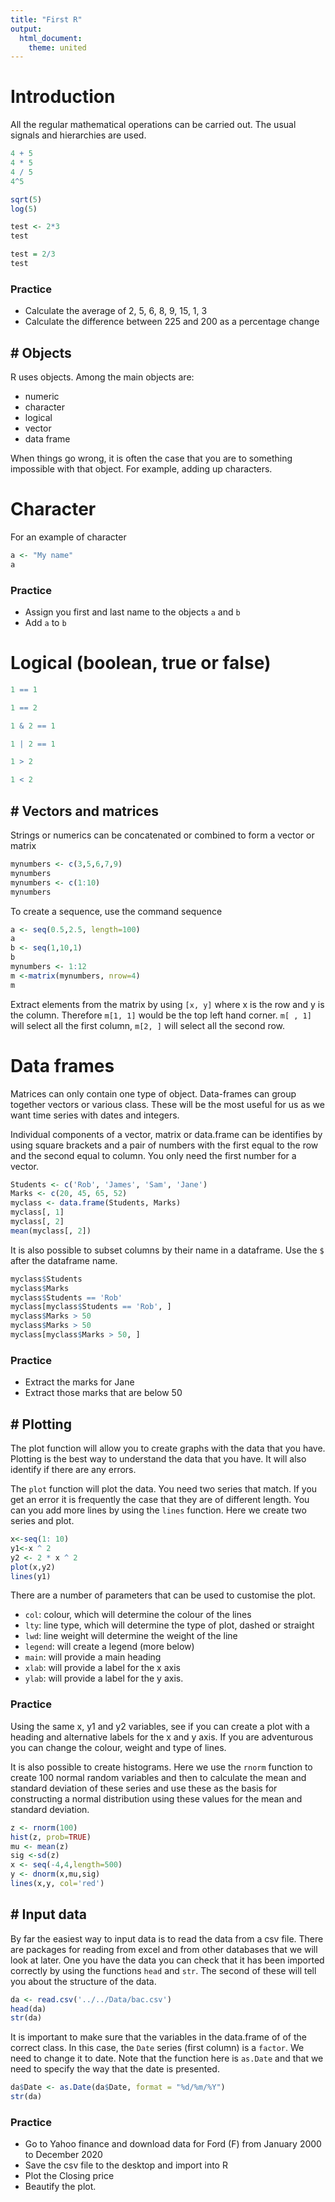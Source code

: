 ```yaml
---
title: "First R"
output: 
  html_document: 
    theme: united
---
```

# Introduction

All the regular mathematical operations can be carried out.  The usual signals and hierarchies are used. 

```r

4 + 5
4 * 5
4 / 5
4^5

sqrt(5)
log(5)

test <- 2*3
test

test = 2/3
test
```

### **Practice**

* Calculate the average of 2, 5, 6, 8, 9, 15, 1, 3
* Calculate the difference between 225 and 200 as a percentage change


# Objects
----------------------------------------------------------
R uses objects. Among the main objects are:

* numeric
* character
* logical 
* vector
* data frame


When things go wrong, it is often the case that you are to something impossible with that object.  For example, adding up characters. 


# Character
For an example of character
```r
a <- "My name"
a
```

### **Practice**

* Assign you first and last name to the objects ``a`` and ``b``
* Add ``a`` to ``b``

# Logical (boolean,  true or false)
```r
1 == 1

1 == 2 

1 & 2 == 1

1 | 2 == 1

1 > 2

1 < 2
```



# Vectors and matrices
-----------------------------------------------------
Strings or numerics can be concatenated or combined to form a vector or matrix
```r
mynumbers <- c(3,5,6,7,9)
mynumbers
mynumbers <- c(1:10)
mynumbers
```
To create a sequence, use the command sequence
```r
a <- seq(0.5,2.5, length=100)
a
b <- seq(1,10,1)
b
mynumbers <- 1:12
m <-matrix(mynumbers, nrow=4)
m
```

Extract elements from the matrix by using ``[x, y]`` where x is the row and y is the column. Therefore ``m[1, 1]`` would be the top left hand corner.  ``m[ , 1]`` will select all the first column, ``m[2, ]`` will select all the second row. 

# Data frames

Matrices can only contain one type of object. Data-frames can group together vectors or various class.  These will be the most useful for us as we want time series with dates and integers. 

Individual components of a vector, matrix or data.frame can be identifies by using square brackets and a pair of numbers with the first equal to the row and the second equal to column.  You only need the first number for a vector. 

```r
Students <- c('Rob', 'James', 'Sam', 'Jane')
Marks <- c(20, 45, 65, 52)
myclass <- data.frame(Students, Marks)
myclass[, 1]
myclass[, 2]
mean(myclass[, 2])
```

It is also possible to subset columns by their name in a dataframe. Use the ``$`` after the dataframe name. 

```r
myclass$Students
myclass$Marks
myclass$Students == 'Rob'
myclass[myclass$Students == 'Rob', ]
myclass$Marks > 50
myclass$Marks > 50
myclass[myclass$Marks > 50, ]
```


### **Practice**

* Extract the marks for Jane
* Extract those marks that are below 50




# Plotting
--------------------------------------------------------
The plot function will allow you to create graphs with the data that you have.  Plotting is the best way to understand the data that you have. It will also identify if there are any errors.

The ``plot`` function will plot the data.  You need two series that match.  If you get an error it is frequently the case that they are of different length.  You can you add more lines by using the ``lines`` function.   Here we create two series and plot. 


```r
x<-seq(1: 10)
y1<-x ^ 2
y2 <- 2 * x ^ 2
plot(x,y2)
lines(y1)
```

There are a number of parameters that can be used to customise the plot.  

* ``col``: colour, which will determine the colour of the lines
* ``lty``: line type, which will determine the type of plot, dashed or straight
* ``lwd``: line weight will determine the weight of the line
* ``legend``:  will create a legend (more below)
* ``main``: will provide a main heading
* ``xlab``:  will provide a label for the x axis
* ``ylab``: will provide a label for the y axis.


### **Practice**
Using the same x, y1 and y2 variables, see if you can create a plot with a heading and alternative labels for the x and y axis.  If you are adventurous you can change the colour, weight and type of lines. 

It is also possible to create histograms.  Here we use the ``rnorm`` function to create 100 normal random variables and then to calculate the mean and standard deviation of these series and use these as the basis for constructing a normal distribution using these values for the mean and standard deviation. 



```r
z <- rnorm(100)
hist(z, prob=TRUE)
mu <- mean(z)
sig <-sd(z)
x <- seq(-4,4,length=500)
y <- dnorm(x,mu,sig)
lines(x,y, col='red')
```

# Input data
---------------------------------------------------------
By far the easiest way to input data is to read the data from a csv file.  There are packages for reading from excel and from other databases that we will look at later.  One you have the data you can check that it has been imported correctly by using the functions ``head`` and ``str``.    The second of these will tell you about the structure of the data. 

```r
da <- read.csv('../../Data/bac.csv')
head(da)
str(da)
```
It is important to make sure that the variables in the data.frame of of the correct class.  In this case, the ``Date`` series (first column) is a ``factor``.  We need to change it to date. Note that the function here is ``as.Date`` and that we need to specify the way that the date is presented.  

```r
da$Date <- as.Date(da$Date, format = "%d/%m/%Y")
str(da)
```

### **Practice**

* Go to Yahoo finance and download data for Ford (F) from January 2000 to December 2020
* Save the csv file to the desktop and import into R
* Plot the Closing price
* Beautify the plot.

